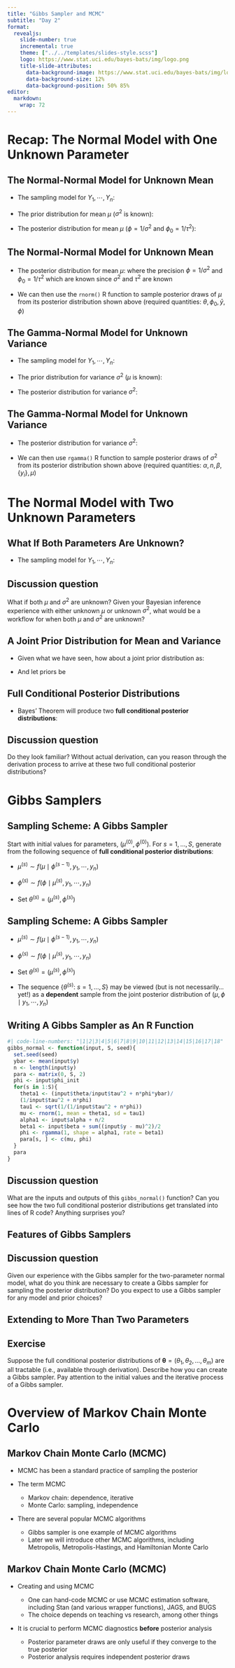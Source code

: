 ```yaml
---
title: "Gibbs Sampler and MCMC"
subtitle: "Day 2"
format: 
  revealjs:
    slide-number: true
    incremental: true
    theme: ["../../templates/slides-style.scss"]
    logo: https://www.stat.uci.edu/bayes-bats/img/logo.png
    title-slide-attributes: 
      data-background-image: https://www.stat.uci.edu/bayes-bats/img/logo.png
      data-background-size: 12%
      data-background-position: 50% 85%
editor: 
  markdown: 
    wrap: 72
---
```


# Recap: The Normal Model with One Unknown Parameter

## The Normal-Normal Model for Unknown Mean

-   The sampling model for $Y_1, \cdots, Y_n$: \begin{equation}
      Y_1, \cdots, Y_n \mid \mu, \sigma \overset{i.i.d.}{\sim} \textrm{Normal}(\mu, \sigma^2).
      \end{equation}

-   The prior distribution for mean $\mu$ ($\sigma^2$ is known):
    \begin{equation}
      \mu \mid {\color{red}\sigma} \sim \textrm{Normal}(\theta, \tau^2).
      \end{equation}

-   The posterior distribution for mean $\mu$ ($\phi = 1/\sigma^2$ and
    $\phi_0 = 1/\tau^2$): \begin{equation}
      \mu \mid y_1, \cdots, y_n, {\color{red}\phi} \sim \textrm{Normal}\left(\frac{\phi_0 \theta + n\phi\bar{y} }{\phi_0 + n\phi}, \frac{1}{\phi_0 + n \phi}\right)
      \end{equation}

## The Normal-Normal Model for Unknown Mean

-   The posterior distribution for mean $\mu$: \begin{equation}
      \mu \mid y_1, \cdots, y_n, {\color{red}\phi} \sim \textrm{Normal}\left(\frac{\phi_0 \theta + n\phi\bar{y} }{\phi_0 + n\phi}, \frac{1}{\phi_0 + n \phi}\right)
      \end{equation} where the precision $\phi = 1/\sigma^2$ and
    $\phi_0 = 1/\tau^2$ which are known since $\sigma^2$ and $\tau^2$
    are known

-   We can then use the `rnorm()` R function to sample posterior draws
    of $\mu$ from its posterior distribution shown above (required
    quantities: $\theta, \phi_0, \bar{y}, \phi$)

## The Gamma-Normal Model for Unknown Variance

-   The sampling model for $Y_1, \cdots, Y_n$: \begin{equation}
      Y_1, \cdots, Y_n \mid \mu, \sigma \overset{i.i.d.}{\sim} \textrm{Normal}(\mu, \sigma^2).
      \end{equation}

-   The prior distribution for variance $\sigma^2$ ($\mu$ is known):
    \begin{equation}
     1/\sigma^2 \mid {\color{red}\mu} \sim \textrm{Gamma}(\alpha, \beta).
     \end{equation}

-   The posterior distribution for variance $\sigma^2$: \begin{equation}
      1/\sigma^2 \mid y_1, \cdots, y_n, {\color{red}\mu} \sim \textrm{Gamma} \left(\alpha + \frac{n}{2}, \beta + \frac{1}{2}\sum_{i=1}^{n}(y_i - \mu)^2 \right)
      \end{equation}

## The Gamma-Normal Model for Unknown Variance

-   The posterior distribution for variance $\sigma^2$: \begin{equation}
      1/\sigma^2 \mid y_1, \cdots, y_n, {\color{red}\mu} \sim \textrm{Gamma} \left(\alpha + \frac{n}{2}, \beta + \frac{1}{2}\sum_{i=1}^{n}(y_i - \mu)^2 \right)
      \end{equation}

-   We can then use `rgamma()` R function to sample posterior draws of
    $\sigma^2$ from its posterior distribution shown above (required
    quantities: $\alpha, n, \beta, \{y_i\}, \mu$)

# The Normal Model with Two Unknown Parameters

## What If Both Parameters Are Unknown?

::: nonincremental
-   The sampling model for $Y_1, \cdots, Y_n$: \begin{equation}
      Y_1, \cdots, Y_n \mid \mu, \sigma \overset{i.i.d.}{\sim} \textrm{Normal}(\mu, \sigma^2).
      \end{equation}
:::

::: {.callout-warning icon=false}
## Discussion question

What if both $\mu$ and $\sigma^2$ are unknown? Given your Bayesian
inference experience with either unknown $\mu$ or unknown $\sigma^2$,
what would be a workflow for when both $\mu$ and $\sigma^2$ are unknown?
:::

## A Joint Prior Distribution for Mean and Variance

-   Given what we have seen, how about a joint prior distribution as:
    \begin{equation}
    f(\mu, \sigma^2) = f(\mu) f(\sigma^2)
    \end{equation}

-   And let priors be \begin{eqnarray}
    \mu &\sim& \textrm{Normal}(\theta, \tau^2)\\
    1/\sigma^2 &\sim& \textrm{Gamma}(\alpha, \beta)
    \end{eqnarray}

## Full Conditional Posterior Distributions

::: nonincremental
-   Bayes' Theorem will produce two **full conditional posterior
    distributions**:
:::

```{=tex}
\begin{eqnarray}
\mu \mid y_1, \cdots, y_n,{\color{red}\phi} &\sim& \textrm{Normal}\left(\frac{\phi_0 \theta + n\phi\bar{y}}{\phi_0 + n \phi}, \sqrt{\frac{1}{\phi_0 + n \phi}}\right)  \\ \nonumber 
1/\sigma^2 = \phi \mid y_1, \cdots, y_n,{\color{red}\mu} &\sim& \textrm{Gamma} \left(\alpha + \frac{n}{2}, \beta + \frac{1}{2}\sum_{i=1}^{n}(y_i - \mu)^2 \right) \nonumber \\
\end{eqnarray}
```

::: {.callout-warning icon=false}
## Discussion question
Do they look familiar? Without actual derivation, can you reason through
the derivation process to arrive at these two full conditional posterior
distributions?
:::

# Gibbs Samplers


## Sampling Scheme: A Gibbs Sampler

```{=tex}
\begin{eqnarray}
\mu \mid y_1, \cdots, y_n,{\color{red}\phi} &\sim& \textrm{Normal}\left(\frac{\phi_0 \theta + n\phi\bar{y}}{\phi_0 + n \phi}, \sqrt{\frac{1}{\phi_0 + n \phi}}\right)  \\ \nonumber 
1/\sigma^2 = \phi \mid y_1, \cdots, y_n,{\color{red}\mu} &\sim& \textrm{Gamma} \left(\alpha + \frac{n}{2}, \beta + \frac{1}{2}\sum_{i=1}^{n}(y_i - \mu)^2 \right) \nonumber \\
\end{eqnarray}
```
Start with initial values for parameters, $(\mu^{(0)}, \phi^{(0)})$. For
$s = 1, \ldots, S$, generate from the following sequence of **full
conditional posterior distributions**:

-   $\mu^{(s)} \sim f(\mu \mid \phi^{(s-1)}, y_1, \cdots, y_n)$

-   $\phi^{(s)} \sim f(\phi \mid \mu^{(s)}, y_1, \cdots, y_n)$

-   Set $\theta^{(s)} = (\mu^{(s)}, \phi^{(s)})$

## Sampling Scheme: A Gibbs Sampler

::: nonincremental
-   $\mu^{(s)} \sim f(\mu \mid \phi^{(s-1)}, y_1, \cdots, y_n)$

-   $\phi^{(s)} \sim f(\phi \mid \mu^{(s)}, y_1, \cdots, y_n)$

-   Set $\theta^{(s)} = (\mu^{(s)}, \phi^{(s)})$

-   The sequence $\{\theta^{(s)}$: $s = 1, \ldots, S\}$ may be viewed
    (but is not necessarily... yet!) as a **dependent** sample from the
    joint posterior distribution of $(\mu, \phi \mid y_1, \cdots, y_n)$
:::

## Writing A Gibbs Sampler as An R Function

```r
#| code-line-numbers: "|1|2|3|4|5|6|7|8|9|10|11|12|13|14|15|16|17|18"
gibbs_normal <- function(input, S, seed){
  set.seed(seed)
  ybar <- mean(input$y)
  n <- length(input$y)
  para <- matrix(0, S, 2)
  phi <- input$phi_init
  for(s in 1:S){
    theta1 <- (input$theta/input$tau^2 + n*phi*ybar)/
    (1/input$tau^2 + n*phi)
    tau1 <- sqrt(1/(1/input$tau^2 + n*phi))
    mu <- rnorm(1, mean = theta1, sd = tau1)
    alpha1 <- input$alpha + n/2
    beta1 <- input$beta + sum((input$y - mu)^2)/2 
    phi <- rgamma(1, shape = alpha1, rate = beta1)
    para[s, ] <- c(mu, phi)
  }
  para 
}
```

::: {.callout-warning icon=false}
## Discussion question
What are the inputs and outputs of this `gibbs_normal()` function? Can
you see how the two full conditional posterior distributions get
translated into lines of R code? Anything surprises you?
:::

## Features of Gibbs Samplers

::: {.callout-warning icon=false}
## Discussion question
Given our experience with the Gibbs sampler for the two-parameter normal model, what do you think are necessary to create a Gibbs sampler for sampling the posterior distribution? Do you expect to use a Gibbs sampler for any model and prior choices?
:::

## Extending to More Than Two Parameters

::: {.callout-note icon=false}
## Exercise
Suppose the full conditional posterior distributions of
$\boldsymbol\theta = (\theta_1, \theta_2, \ldots, \theta_m)$ are all
tractable (i.e., available through derivation). Describe how you can
create a Gibbs sampler. Pay attention to the initial values and the
iterative process of a Gibbs sampler.
:::

# Overview of Markov Chain Monte Carlo

## Markov Chain Monte Carlo (MCMC)

- MCMC has been a standard practice of sampling the posterior

- The term MCMC

    - Markov chain: dependence, iterative
    - Monte Carlo: sampling, independence

- There are several popular MCMC algorithms

    - Gibbs sampler is one example of MCMC algorithms
    - Later we will introduce other MCMC algorithms, including Metropolis, Metropolis-Hastings, and Hamiltonian Monte Carlo

## Markov Chain Monte Carlo (MCMC)

- Creating and using MCMC
    
    - One can hand-code MCMC or use MCMC estimation software, including Stan (and various wrapper functions), JAGS, and BUGS
    - The choice depends on teaching vs research, among other things

- It is crucial to perform MCMC diagnostics **before** posterior analysis

    - Posterior parameter draws are only useful if they converge to the true posterior
    - Posterior analysis requires independent posterior draws

